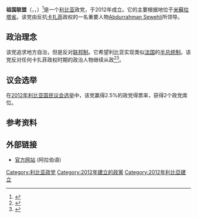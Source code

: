 '''祖国联盟'''（{{lang-en|Union for Homeland}}，{{lang-ar|الإتحاد من أجل الوطن}}，{{transl|ar|''Al-Ittihad min Ajl Al-Watan''}}）<ref>{{Citation |first=Nada |last=El-Kouny |title=Libya preps for the first national elections in 43 years |newspaper=Ahram Online |date=6 July 2012 |url=http://english.ahram.org.eg/NewsContent/2/8/46831/World/Region/Libya-preps-for-the-first-national-elections-in--y.aspx |accessdate=2012-07-20 |archive-date=2019-08-30 |archive-url=https://web.archive.org/web/20190830082544/http://english.ahram.org.eg/NewsContent/2/8/46831/World/Region/Libya-preps-for-the-first-national-elections-in--y.aspx |dead-url=no }}</ref>是一个[[利比亚|利比亚]]政党，于2012年成立。它的主要根据地位于[[米蘇拉塔省|米蘇拉塔省]]。该党由反抗[[卡扎菲|卡扎菲]]政权的一名重要人物[[Abdurrahman_Sewehli|Abdurrahman Sewehli]]所领导。

== 政治理念 ==
该党追求地方自治，但是反对[[联邦制|联邦制]]。它希望利比亚实现类似[[法国|法国]]的[[半总统制|半总统制]]。该党反对任何卡扎菲政权时期的政治人物继续从政<ref>{{Citation |first=Michel |last=Cousins |title=Party Profile: The Union for Homeland |newspaper=Libya Herald |date=4 July 2012 |url=http://www.libyaherald.com/party-profile-the-union-for-homeland/ |accessdate=2012-07-20 |archive-date=2012-07-09 |archive-url=https://web.archive.org/web/20120709010349/http://www.libyaherald.com/party-profile-the-union-for-homeland/ |dead-url=no }}</ref><ref>{{Citation |title=POMED Backgrounder: Previewing Libya’s Elections |publisher=Project on Middle East Democracy |date=5 July 2012 |page=15}}</ref>。

== 议会选举 ==
在[[2012年利比亚国民议会选举|2012年利比亚国民议会选举]]中，该党赢得2.5%的政党得票率，获得2个政党席位。

==参考资料==
{{Reflist}}

==外部链接==
*[https://web.archive.org/web/20120711233840/http://www.ufh.ly/ 官方网站] (阿拉伯语)

{{利比亚政党}}

[[Category:利比亚政党|Category:利比亚政党]]
[[Category:2012年建立的政黨|Category:2012年建立的政黨]]
[[Category:2012年利比亞建立|Category:2012年利比亞建立]]
